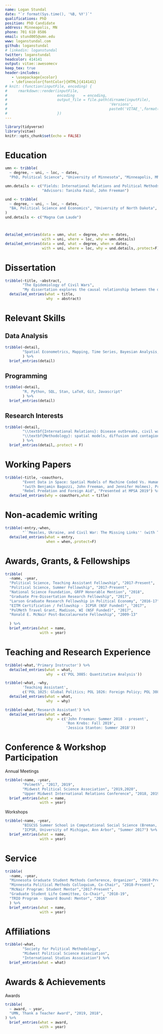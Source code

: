 ```yaml
---
name: Logan Stundal
date: "`r format(Sys.time(), '%B, %Y')`"
qualifications: PhD
position: PhD Candidate
address: Minneapolis, MN
phone: 701 610 8586
email: stund005@umn.edu
www: loganstundal.com
github: loganstundal
# linkedin: loganstundal
twitter: loganstundal
headcolor: 414141
output: vitae::awesomecv
keep_tex: true
header-includes:
   - \usepackage{xcolor}
   - \definecolor{fontColor}{HTML}{414141}
# knit: (function(inputFile, encoding) { 
#     rmarkdown::render(inputFile, 
#                       encoding    = encoding, 
#                       output_file = file.path(dirname(inputFile),
#                                               'Versions',
#                                               paste0('VITAE_',format(lubridate::today(), "%Y%m%d")))) 
#                       })
---
```


```r
library(tidyverse)
library(vitae)
knitr::opts_chunk$set(echo = FALSE)
```

\vspace{0.5in}
# Education
```r
umn <- tribble(
  ~ degree, ~ uni, ~ loc, ~ dates,
  "PhD, Political Science", "University of Minnesota", "Minneapolis, MN", "2016 - Present",)

umn.details <- c("Fields: International Relations and Political Methods",
                 "Advisors: Tanisha Fazal, John Freeman")

und <- tribble(
  ~ degree, ~ uni, ~ loc, ~ dates,
  "BA, Political Science and Economics", "University of North Dakota", "Grand Forks, ND", "2013"
)
und.details <- c("Magna Cum Laude")



detailed_entries(data = umn, what = degree, when = dates, 
                 with = uni, where = loc, why = umn.details)
detailed_entries(data = und, what = degree, when = dates, 
                 with = uni, where = loc, why = und.details,.protect=F)

```


# Dissertation
```r
tribble(~title, ~abstract,
        "The Epidemiology of Civil Wars", 
        "My dissertation explores the causal relationship between the dynamics of civil war and the outbreak of disease within these environments. It examines how certain classes of conflict produce differential civilian strategic responses which yield different disease outbreak outcomes. Cross-national and sub-national dynamic spatial models demonstrate theoretical generalizability while detailed case analysis of the Syrian civil war illuminates causal mechanisms.") %>%
  detailed_entries(what = title,
                   why  = abstract)
```


# Relevant Skills
## Data Analysis
```r
tribble(~detail,
        "Spatial Econometrics, Mapping, Time Series, Bayesian Analysis, Visualisation, Data Cleaning, Surveys",
        ) %>%
  brief_entries(detail)
```

## Programming
```r
tribble(~detail,
        "R, Python, SQL, Stan, LaTeX, Git, Javascript"
        ) %>%
  brief_entries(detail)
```

## Research Interests
```r
tribble(~detail,
        "\\textbf{International Relations}: Disease outbreaks, civil wars, conflict dynamics, conflict data validation",
        "\\textbf{Methodology}: spatial models, diffusion and contagion processes, Bayesian analsysis, simulation, event data"
        ) %>%
  brief_entries(detail,.protect = F)
```


# Working Papers
```r
tribble(~title, ~coauthors,
        "Event Data in Space: Spatial Models of Machine Coded Vs. Human Coded Conflict Data", 
        "(with Benjamin Bagozzi, John Freeman, and Jennifer Holmes), Presented at PolMeth 2019",
        "Rebel Predation and Foreign Aid", "Presented at MPSA 2019") %>%
  detailed_entries(why = coauthors,what = title)
```


# Non-academic writing
```r
tribble(~entry,~when,
        "``Measles, Ukraine, and Civil War: The Missing Links'' (with Tanisha Fazal). \\it{Political Violence @ A Glance}", "March 22, 2019") %>%
  detailed_entries(what = entry, 
                   when = when,.protect=F)
```


\newpage
# Awards, Grants, & Fellowships
```r
tribble(
  ~name, ~year,
  "Political Science, Teaching Assistant Fellowship", "2017-Present",
  "Political Science, Summer Fellowship", "2017-Present",
  "National Science Foundation, GRFP Honorable Mention", "2018",
  "Graduate Pre-Dissertation Research Fellowship", "2017",
  "Larson Graduate Research Fellowship in Political Economy", "2016-17",
  "EITM Certification / Fellowship - ICPSR (NSF Funded)", "2017",
  "PolMeth Travel Grant, Madison, WI (NSF Funded)", "2017",
  "Ronald E. McNair Post-Baccalaureate Fellowship", "2009-13"
  
  ) %>%
  brief_entries(what = name,
                with = year)

```


# Teaching and Research Experience
```r
tribble(~what,'Primary Instructor') %>%
  detailed_entries(what = what,
                   why  = c('POL 3085: Quantitative Analysis'))

tribble(~what, ~why,
        'Teaching Assistant',
        c('POL 1025: Global Politics; POL 1026: Foreign Policy; POL 3085: Quantitative Analysis; POL 4810: The Politics of Nuclear Weapons')) %>%
  detailed_entries(what = what,
                   why  = why)

tribble(~what,'Research Assistant') %>%
  detailed_entries(what = what,
                   why  = c('John Freeman: Summer 2018 - present',
                            'Ron Krebs: Fall 2019',
                            'Jessica Stanton: Summer 2018'))

```


# Conference & Workshop Participation
Annual Meetings 
```r
tribble(~name, ~year,
        "Polmeth", "2017, 2019",
        "Midwest Political Science Association", "2019,2020",
        "Upper Midwest International Relations Conference", "2018, 2019, 2020") %>%
  brief_entries(what = name,
                with = year)
```

Workshops
```r
tribble(~name, ~year,
        "BIGCSS Summer School in Computational Social Science (Breman, Germany)", "Summer 2018",
        "ICPSR, University of Michigan, Ann Arbor", "Summer 2017") %>%
  brief_entries(what = name,
                with = year)
```


# Service
```r

tribble(
  ~name, ~year,
  "Minnesota Graduate Student Methods Conference, Organizer", "2018-Present",
  "Minnesota Political Methods Colloquium, Co-Chair", "2018-Present",
  "McNair Program: Student Mentor","2017-Present",
  "Graduate Student Life Committee, Co-Chair", "2018-19",
  "TRIO Program - Upward Bound: Mentor", "2016"
  ) %>%
  brief_entries(what = name,
                with = year)
```


# Affiliations
```r
tribble(~what,
        "Society for Political Methodology",
        "Midwest Political Science Association",
        "International Studies Association") %>%
  brief_entries(what = what)
```


# Awards & Achievements
Awards
```r
tribble(
  ~ award, ~ year,
  "UMN, Thank a Teacher Award", "2019, 2018",
) %>%
  brief_entries(what = award, 
                with = year)
```

<!-- \pagebreak -->

<!-- # References -->
<!-- \begin{table}[!h] -->
<!--   \fontsize{10}{4} -->
<!--   \selectfont -->
<!--   {\color{fontColor}\begin{tabular*}{\textwidth}{@{\extracolsep{\fill}} lll} -->
<!--     John Freeman                                & Tanisha Fazal                     & Jessica Stanton \\ -->
<!--     Professor                                   & Associate Professor               & Associate Professor\\ -->
<!--     Political Science Department                & Political Science Department      & Humphrey School of Public Affairs\\ -->
<!--     University of Minnesota                     & University of Minnesota           & University of Minnesota \\ -->
<!--     Email: \href{mailto:freeman@umn.edu}{freeman@umn.edu} & -->
<!--     Email: \href{mailto:fazal007@umn.edu}{fazal007@umn.edu} & -->
<!--     Email: \href{mailto:stantonj@umn.edu}{stantonj@umn.edu} \\ -->
<!--     Phone: 612-624-6018                         & Phone: 612-624-8261 \             & 612-626-8910 \\ -->
<!--     & & \\ -->
<!--     & & \\ -->
<!--     & & \\ -->
<!--     Jane Sumner                                 & Mark Bell                         & Brian Urlacher \\ -->
<!--     Assistant Professor                         & Assistant Professor               & Professor \\ -->
<!--     Political Science Department                & Political Science Department      & Political Science Department\\ -->
<!--     University of Minnesota                     & University of Minnesota           & University of North Dakota \\ -->
<!--     Email: \href{mailto:jlsumner@umn.edu}{jlsumner@umn.edu} & -->
<!--     Email: \href{mailto:msbell@umn.edu}{msbell@umn.edu} & -->
<!--     Email: \href{mailto:brian.urlacher@und.edu}{brian.urlacher@und.edu} \\ -->
<!--     Phone: 612-626-7825                         & Phone: 612-626-2889               & Phone: 701-777-3541 -->


<!--   \end{tabular*}} -->
<!-- \end{table} -->


